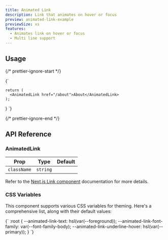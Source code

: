 ```yaml
---
title: Animated Link
description: Link that animates on hover or focus
preview: animated-link-example
previewSize: xs
features:
  - Animates link on hover or focus
  - Multi line support
---
```


## Usage

{/* prettier-ignore-start */}

<CodeBlock lang="ts">{`

    return (
      <AnimatedLink href="/about">About</AnimatedLink>
    );
}
`}
</CodeBlock>

{/* prettier-ignore-end */}

## API Reference

### AnimatedLink

| Prop        | Type     | Default |
| ----------- | -------- | ------- |
| `className` | `string` |         |

Refer to the [Next.js Link component](https://nextjs.org/docs/pages/api-reference/components/link#reference) documentation for more details.

### CSS Variables

This component supports various CSS variables for theming. Here's a comprehensive list, along
with their default values:

<CodeBlock lang="css">
  {`
:root {
  --animated-link-text: hsl(var(--foreground));
  --animated-link-font-family: var(--font-family-body);
  --animated-link-underline-hover: hsl(var(--primary));
}
`}
</CodeBlock>
